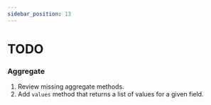 ```yaml
---
sidebar_position: 13
---
```


# TODO

### Aggregate

1. Review missing aggregate methods.
2. Add `values` method that returns a list of values for a given field.
